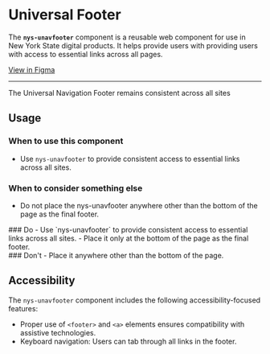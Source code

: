 
<Meta of={NysUnavFooterStories} title="Components/UnavFooter/Documentation" />

# Universal Footer

The **`nys-unavfooter`** component is a reusable web component for use in New York State digital products. It helps provide users with providing users with access to essential links across all pages.

<div className="nys-grid-row nys-grid-gap-1">
  <nys-badge label="Stable" prefixIcon="code"></nys-badge>
  <nys-badge
    prefixIcon
    prefix="WCAG 2.2"
    label="AA"
    intent="success"
  ></nys-badge>
  <p className="pill pill--uikit"><a target="_blank" href="https://www.figma.com/design/U2QpuSUXRTxbgG64Fzi9bu?node-id=3981-10268">View in Figma</a></p>
</div>

***

<div style={{ display: 'flex', gap: '10px', verticalAlign: 'middle', alignItems: 'center' }}>  <nys-icon size="xl" name="info"></nys-icon> The Universal Navigation Footer remains consistent across all sites </div>
<Canvas of={NysUnavFooterStories.Basic} />

<Controls />

## Usage

### When to use this component
  - Use `nys-unavfooter` to provide consistent access to essential links across all sites.

### When to consider something else
  - Do not place the nys-unavfooter anywhere other than the bottom of the page as the final footer.

<div className="nys-grid-row nys-grid-gap-lg">
  <div className="nys-mobile-lg:nys-grid-col">
    <div className="usage-card usage-card--do">
      ### <nys-icon name="check_circle" color="var(--nys-color-success)" /> Do
      - Use `nys-unavfooter` to provide consistent access to essential links across all sites.
      - Place it only at the bottom of the page as the final footer.
    </div>
  </div>
  <div className="nys-mobile-lg:nys-grid-col">
    <div className="usage-card usage-card--dont">
      ### <nys-icon name="error" color="var(--nys-color-danger)" /> Don't
      - Place it anywhere other than the bottom of the page.
    </div>
  </div>
</div>


## Accessibility

The `nys-unavfooter` component includes the following accessibility-focused features:

- Proper use of `<footer>` and `<a>` elements ensures compatibility with assistive technologies.
- Keyboard navigation: Users can tab through all links in the footer.

